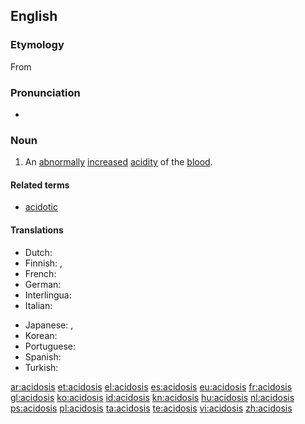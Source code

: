 ==English==
{{wikipedia}}

===Etymology===
From {{suffix|acid|osis}}

===Pronunciation===
* {{rhymes|əʊsɪs}}

===Noun===
{{en-noun|acidoses}}

# {{pathology}} An [[abnormally]] [[increase]]d [[acidity]] of the [[blood]].

====Related terms====
* [[acidotic]]

====Translations====
{{trans-top|abnormally increased acidity of the blood}}
* Dutch: {{t+|nl|acidose|f}}
* Finnish: {{t-|fi|asidoosi}}, {{t-|fi|happomyrkytys}}
* French: {{t+|fr|acidose}}
* German: {{t-|de|Azidose|f}}
* Interlingua: {{t-|ia|acidosis|xs=Interlingua}}
* Italian: {{t-|it|acidosi}}
{{trans-mid}}
* Japanese: {{t-|ja|アシドーシス}},  {{t-|ja|酸性症}}
* Korean: {{t-|ko|산성증|sc=Hang}}
* Portuguese: {{t-|pt|acidosis}}
* Spanish: {{t+|es|acidosis|f}}
* Turkish: {{t-|tr|asidoz}}
{{trans-bottom}}

[[ar:acidosis]]
[[et:acidosis]]
[[el:acidosis]]
[[es:acidosis]]
[[eu:acidosis]]
[[fr:acidosis]]
[[gl:acidosis]]
[[ko:acidosis]]
[[id:acidosis]]
[[kn:acidosis]]
[[hu:acidosis]]
[[nl:acidosis]]
[[ps:acidosis]]
[[pl:acidosis]]
[[ta:acidosis]]
[[te:acidosis]]
[[vi:acidosis]]
[[zh:acidosis]]